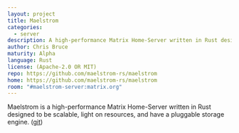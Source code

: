 ```yaml
---
layout: project
title: Maelstrom
categories:
  - server
description: A high-performance Matrix Home-Server written in Rust designed to be scalable, light on resources, and have a pluggable storage engine.
author: Chris Bruce
maturity: Alpha
language: Rust
license: (Apache-2.0 OR MIT)
repo: https://github.com/maelstrom-rs/maelstrom
home: https://github.com/maelstrom-rs/maelstrom
room: "#maelstrom-server:matrix.org"
---
```


Maelstrom is a high-performance Matrix Home-Server written in Rust designed to be scalable, light on resources, and have a pluggable storage engine. ([git](https://github.com/maelstrom-rs/maelstrom))
